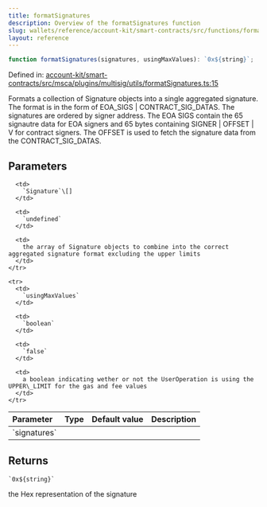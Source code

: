 ```yaml
---
title: formatSignatures
description: Overview of the formatSignatures function
slug: wallets/reference/account-kit/smart-contracts/src/functions/formatSignatures
layout: reference
---
```


```ts
function formatSignatures(signatures, usingMaxValues): `0x${string}`;
```

Defined in: [account-kit/smart-contracts/src/msca/plugins/multisig/utils/formatSignatures.ts:15](https://github.com/alchemyplatform/aa-sdk/blob/08da565ff1e1b5bcae4581d79993c4ed9e522c16/account-kit/smart-contracts/src/msca/plugins/multisig/utils/formatSignatures.ts#L15)

Formats a collection of Signature objects into a single aggregated signature.
The format is in the form of EOA_SIGS | CONTRACT_SIG_DATAS. The signatures are ordered
by signer address. The EOA SIGS contain the 65 signautre data for EOA signers and 65 bytes containing SIGNER | OFFSET | V for contract signers.
The OFFSET is used to fetch the signature data from the CONTRACT_SIG_DATAS.

## Parameters

<table>
  <thead>
    <tr>
      <th align="left">Parameter</th>
      <th align="left">Type</th>
      <th align="left">Default value</th>
      <th align="left">Description</th>
    </tr>
  </thead>

  <tbody>
    <tr>
      <td>
        `signatures`
      </td>

      <td>
        `Signature`\[]
      </td>

      <td>
        `undefined`
      </td>

      <td>
        the array of Signature objects to combine into the correct aggregated signature format excluding the upper limits
      </td>
    </tr>

    <tr>
      <td>
        `usingMaxValues`
      </td>

      <td>
        `boolean`
      </td>

      <td>
        `false`
      </td>

      <td>
        a boolean indicating wether or not the UserOperation is using the UPPER\_LIMIT for the gas and fee values
      </td>
    </tr>

  </tbody>
</table>

## Returns

`` `0x${string}` ``

the Hex representation of the signature
